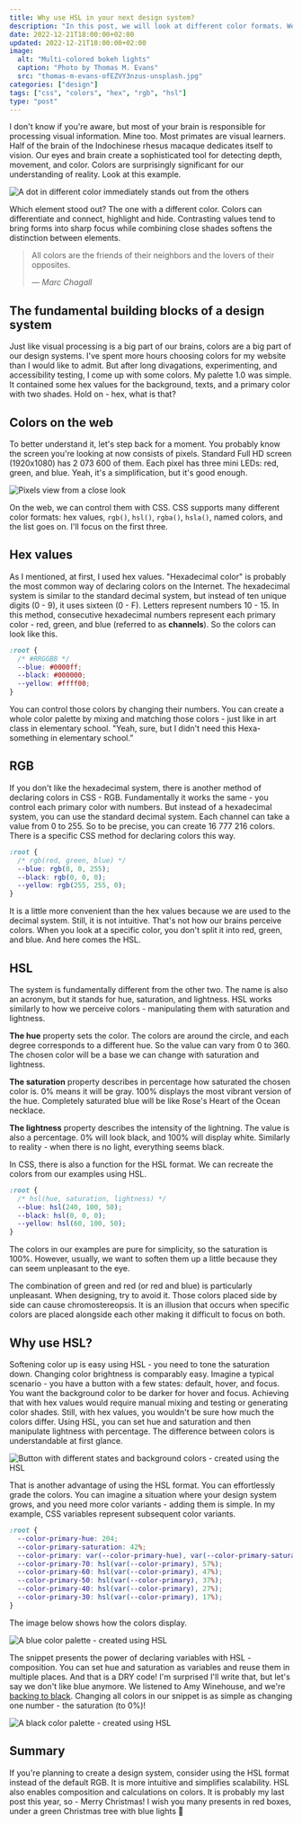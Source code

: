 ```yaml
---
title: Why use HSL in your next design system?
description: "In this post, we will look at different color formats. We'll compare the most popular ones available in CSS: hex values, RGB and HSL. Why use the last one?"
date: 2022-12-21T18:00:00+02:00
updated: 2022-12-21T18:00:00+02:00
image:
  alt: "Multi-colored bokeh lights"
  caption: "Photo by Thomas M. Evans"
  src: "thomas-m-evans-ofEZVY3nzus-unsplash.jpg"
categories: ["design"]
tags: ["css", "colors", "hex", "rgb", "hsl"]
type: "post"
---
```


I don't know if you're aware, but most of your brain is responsible for processing visual information. Mine too. Most primates are visual learners. Half of the brain of the Indochinese rhesus macaque dedicates itself to vision. Our eyes and brain create a sophisticated tool for detecting depth, movement, and color. Colors are surprisingly significant for our understanding of reality. Look at this example.

![A dot in different color immediately stands out from the others](./dots-and-colors.png)

Which element stood out? The one with a different color. Colors can differentiate and connect, highlight and hide. Contrasting values tend to bring forms into sharp focus while combining close shades softens the distinction between elements.

> All colors are the friends of their neighbors and the lovers of their opposites.
>
> &mdash;<cite> Marc Chagall</cite>

## The fundamental building blocks of a design system

Just like visual processing is a big part of our brains, colors are a big part of our design systems. I've spent more hours choosing colors for my website than I would like to admit. But after long divagations, experimenting, and accessibility testing, I come up with some colors. My palette 1.0 was simple. It contained some hex values for the background, texts, and a primary color with two shades. Hold on - hex, what is that?

## Colors on the web

To better understand it, let's step back for a moment. You probably know the screen you're looking at now consists of pixels. Standard Full HD screen (1920x1080) has 2 073 600 of them. Each pixel has three mini LEDs: red, green, and blue. Yeah, it's a simplification, but it's good enough.

![Pixels view from a close look](./umberto-deb2EnbWPr8-unsplash.jpg)

On the web, we can control them with CSS. CSS supports many different color formats: hex values, `rgb()`, `hsl()`, `rgba()`, `hsla()`, named colors, and the list goes on. I'll focus on the first three.

## Hex values

As I mentioned, at first, I used hex values. "Hexadecimal color" is probably the most common way of declaring colors on the Internet. The hexadecimal system is similar to the standard decimal system, but instead of ten unique digits (0 - 9), it uses sixteen (0 - F). Letters represent numbers 10 - 15. In this method, consecutive hexadecimal numbers represent each primary color - red, green, and blue (referred to as **channels**). So the colors can look like this.

```css
:root {
  /* #RRGGBB */
  --blue: #0000ff;
  --black: #000000;
  --yellow: #ffff00;
}
```

You can control those colors by changing their numbers. You can create a whole color palette by mixing and matching those colors - just like in art class in elementary school. "Yeah, sure, but I didn't need this Hexa-something in elementary school.”

## RGB

If you don't like the hexadecimal system, there is another method of declaring colors in CSS - RGB. Fundamentally it works the same - you control each primary color with numbers. But instead of a hexadecimal system, you can use the standard decimal system. Each channel can take a value from 0 to 255. So to be precise, you can create 16 777 216 colors. There is a specific CSS method for declaring colors this way.

```css
:root {
  /* rgb(red, green, blue) */
  --blue: rgb(0, 0, 255);
  --black: rgb(0, 0, 0);
  --yellow: rgb(255, 255, 0);
}
```

It is a little more convenient than the hex values because we are used to the decimal system. Still, it is not intuitive. That's not how our brains perceive colors. When you look at a specific color, you don't split it into red, green, and blue. And here comes the HSL.

## HSL

The system is fundamentally different from the other two. The name is also an acronym, but it stands for hue, saturation, and lightness. HSL works similarly to how we perceive colors - manipulating them with saturation and lightness.

**The hue** property sets the color. The colors are around the circle, and each degree corresponds to a different hue. So the value can vary from 0 to 360. The chosen color will be a base we can change with saturation and lightness.

**The saturation** property describes in percentage how saturated the chosen color is. 0% means it will be gray. 100% displays the most vibrant version of the hue. Completely saturated blue will be like Rose's Heart of the Ocean necklace.

**The lightness** property describes the intensity of the lightning. The value is also a percentage. 0% will look black, and 100% will display white. Similarly to reality - when there is no light, everything seems black.

In CSS, there is also a function for the HSL format. We can recreate the colors from our examples using HSL.

```css
:root {
  /* hsl(hue, saturation, lightness) */
  --blue: hsl(240, 100, 50);
  --black: hsl(0, 0, 0);
  --yellow: hsl(60, 100, 50);
}
```

The colors in our examples are pure for simplicity, so the saturation is 100%. However, usually, we want to soften them up a little because they can seem unpleasant to the eye.

<Callout variant="info">

The combination of green and red (or red and blue) is particularly unpleasant. When designing, try to avoid it. Those colors placed side by side can cause chromostereopsis. It is an illusion that occurs when specific colors are placed alongside each other making it difficult to focus on both.

</Callout>

## Why use HSL?

Softening color up is easy using HSL - you need to tone the saturation down. Changing color brightness is comparably easy. Imagine a typical scenario - you have a button with a few states: default, hover, and focus. You want the background color to be darker for hover and focus. Achieving that with hex values would require manual mixing and testing or generating color shades. Still, with hex values, you wouldn't be sure how much the colors differ. Using HSL, you can set hue and saturation and then manipulate lightness with percentage. The difference between colors is understandable at first glance.

![Button with different states and background colors - created using the HSL](./hsl-button-states.png)

That is another advantage of using the HSL format. You can effortlessly grade the colors. You can imagine a situation where your design system grows, and you need more color variants - adding them is simple. In my example, CSS variables represent subsequent color variants.

```css
:root {
  --color-primary-hue: 204;
  --color-primary-saturation: 42%;
  --color-primary: var(--color-primary-hue), var(--color-primary-saturation);
  --color-primary-70: hsl(var(--color-primary), 57%);
  --color-primary-60: hsl(var(--color-primary), 47%);
  --color-primary-50: hsl(var(--color-primary), 37%);
  --color-primary-40: hsl(var(--color-primary), 27%);
  --color-primary-30: hsl(var(--color-primary), 17%);
}
```

The image below shows how the colors display.

![A blue color palette - created using HSL](./hsl-primary-blue.png)

The snippet presents the power of declaring variables with HSL - composition. You can set hue and saturation as variables and reuse them in multiple places. And that is a DRY code! I'm surprised I'll write that, but let's say we don't like blue anymore. We listened to Amy Winehouse, and we're [backing to black](https://www.youtube.com/watch?v=TJAfLE39ZZ8). Changing all colors in our snippet is as simple as changing one number - the saturation (to 0%)!

![A black color palette - created using HSL](./hsl-primary-black.png)

## Summary

If you're planning to create a design system, consider using the HSL format instead of the default RGB. It is more intuitive and simplifies scalability. HSL also enables composition and calculations on colors. It is probably my last post this year, so - Merry Christmas! I wish you many presents in red boxes, under a green Christmas tree with blue lights 🎄
